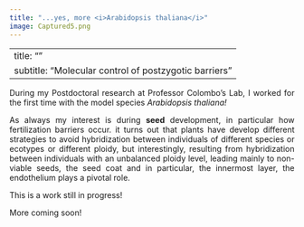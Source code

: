 ```yaml
---
title: "...yes, more <i>Arabidopsis thaliana</i>"
image: Captured5.png
---
```


---
title: ""
subtitle: "Molecular control of postzygotic barriers"
---

<div style="text-align: justify">

During my Postdoctoral research at Professor Colombo's Lab, I worked for the first time with the model species *Arabidopsis thaliana!*

As always my interest is during **seed** development, in particular how fertilization barriers occur. it turns out that plants have develop different strategies to avoid hybridization between individuals of different species or ecotypes or different ploidy, but interestingly, resulting from hybridization between individuals with an unbalanced ploidy level, leading mainly to non-viable seeds, the seed coat and in particular, the innermost layer, the endothelium plays a pivotal role.

This is a work still in progress!

More coming soon!
